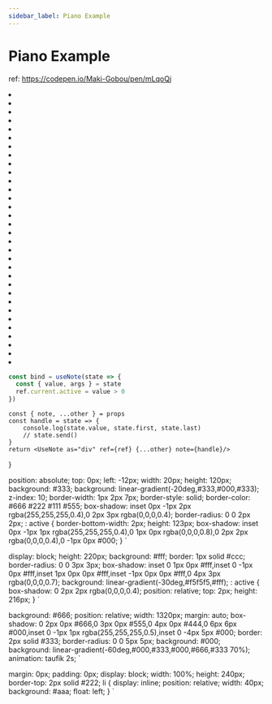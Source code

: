 ---
sidebar_label: Piano Example
---

# Piano Example

ref: https://codepen.io/Maki-Gobou/pen/mLqoQj

<Wrapper>
  <Piano>
    <li><White/></li>
    <li><White/><Black/></li>
    <li><White/><Black/></li>
    <li><White/></li>
    <li><White/><Black/></li>
    <li><White/><Black/></li>
    <li><White/></li>
    <li><White/><Black/></li>
    <li><White/><Black/></li>
    <li><White/><Black/></li>
    <li><White/></li>
    <li><White/><Black/></li>
    <li><White/><Black/></li>
    <li><White/></li>
    <li><White/><Black/></li>
    <li><White/><Black/></li>
    <li><White/><Black/></li>
    <li><White/></li>
    <li><White/><Black/></li>
    <li><White/><Black/></li>
    <li><White/></li>
    <li><White/><Black/></li>
    <li><White/><Black/></li>
    <li><White/><Black/></li>
    <li><White/></li>
    <li><White/><Black/></li>
    <li><White/><Black/></li>
    <li><White/></li>
    <li><White/><Black/></li>
    <li><White/><Black/></li>
    <li><White/><Black/></li>
    <li><White/></li>
  </Piano>
</Wrapper>

```js
const bind = useNote(state => {
  const { value, args } = state
  ref.current.active = value > 0
})
```


    const { note, ...other } = props
    const handle = state => {
        console.log(state.value, state.first, state.last)
        // state.send()
    }
    return <UseNote as="div" ref={ref} {...other} note={handle}/>
}


  position: absolute;
  top: 0px;
  left: -12px;
  width: 20px;
  height: 120px;
  background: #333;
  background: linear-gradient(-20deg,#333,#000,#333);
  z-index: 10;
  border-width: 1px 2px 7px;
  border-style: solid;
  border-color: #666 #222 #111 #555;
  box-shadow: inset 0px -1px 2px rgba(255,255,255,0.4),0 2px 3px rgba(0,0,0,0.4);
  border-radius: 0 0 2px 2px;
  : active {
    border-bottom-width: 2px;
    height: 123px;
    box-shadow: inset 0px -1px 1px rgba(255,255,255,0.4),0 1px 0px rgba(0,0,0,0.8),0 2px 2px rgba(0,0,0,0.4),0 -1px 0px #000;
  }
`

  display: block;
  height: 220px;
  background: #fff;
  border: 1px solid #ccc;
  border-radius: 0 0 3px 3px;
  box-shadow: inset 0 1px 0px #fff,inset 0 -1px 0px #fff,inset 1px 0px 0px #fff,inset -1px 0px 0px #fff,0 4px 3px rgba(0,0,0,0.7);
  background: linear-gradient(-30deg,#f5f5f5,#fff);
  : active {
    box-shadow: 0 2px 2px rgba(0,0,0,0.4);
    position: relative;
    top: 2px;
    height: 216px;
  }
`

  background: #666;
  position: relative;
  width: 1320px;
  margin: auto;
  box-shadow: 0 2px 0px #666,0 3px 0px #555,0 4px 0px #444,0 6px 6px #000,inset 0 -1px 1px rgba(255,255,255,0.5),inset 0 -4px 5px #000;
  border: 2px solid #333;
  border-radius: 0 0 5px 5px;
  background: #000;
  background: linear-gradient(-60deg,#000,#333,#000,#666,#333 70%);
  animation: taufik 2s;
`

  margin: 0px;
  padding: 0px;
  display: block;
  width: 100%;
  height: 240px;
  border-top: 2px solid #222;
  li {
    display: inline;
    position: relative;
    width: 40px;
    background: #aaa;
    float: left;
  }
`
